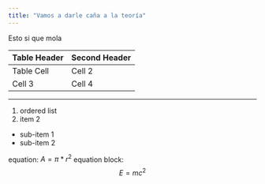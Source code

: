 ```yaml
---
title: "Vamos a darle caña a la teoría"
---
```


Esto si que mola

Table Header | Second Header
------------- | -------------
Table Cell | Cell 2
Cell 3 | Cell 4 
*** 

1. ordered list
2. item 2
 + sub-item 1
 + sub-item 2 
 
equation: $A = \pi*r^{2}$ 
equation block:
$$E = mc^{2}$$